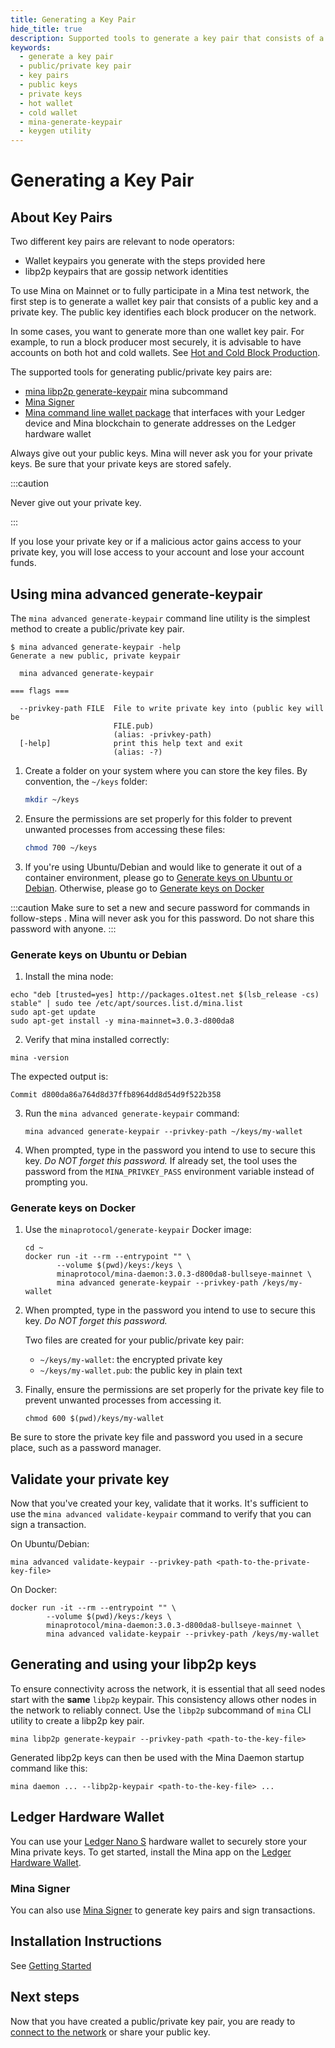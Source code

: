 ```yaml
---
title: Generating a Key Pair
hide_title: true
description: Supported tools to generate a key pair that consists of a public key and a private key.
keywords:
  - generate a key pair
  - public/private key pair
  - key pairs
  - public keys
  - private keys
  - hot wallet
  - cold wallet
  - mina-generate-keypair
  - keygen utility
---
```


# Generating a Key Pair

## About Key Pairs

Two different key pairs are relevant to node operators:

- Wallet keypairs you generate with the steps provided here
- libp2p keypairs that are gossip network identities

To use Mina on Mainnet or to fully participate in a Mina test network, the first step is to generate a wallet key pair that consists of a public key and a private key. The public key identifies each block producer on the network.

In some cases, you want to generate more than one wallet key pair. For example, to run a block producer most securely, it is advisable to have accounts on both hot and cold wallets. See [Hot and Cold Block Production](/node-operators/block-producer-node/hot-cold-block-production).

The supported tools for generating public/private key pairs are:

- [mina libp2p generate-keypair](#generating-and-using-your-libp2p-keys) mina subcommand
- [Mina Signer](/node-operators/mina-signer)
- [Mina command line wallet package](https://github.com/jspada/ledger-app-mina/blob/v1.0.0-beta.2/README.md#command-line-wallet) that interfaces with your Ledger device and Mina blockchain to generate addresses on the Ledger hardware wallet

Always give out your public keys. Mina will never ask you for your private keys. Be sure that your private keys are stored safely.


:::caution

Never give out your private key.

:::

If you lose your private key or if a malicious actor gains access to your private key, you will lose access to your account and lose your account funds.

## Using mina advanced generate-keypair

The `mina advanced generate-keypair` command line utility is the simplest method to create a public/private key pair.


```
$ mina advanced generate-keypair -help
Generate a new public, private keypair

  mina advanced generate-keypair 

=== flags ===

  --privkey-path FILE  File to write private key into (public key will be
                       FILE.pub)
                       (alias: -privkey-path)
  [-help]              print this help text and exit
                       (alias: -?)
```

1. Create a folder on your system where you can store the key files. By convention, the `~/keys` folder:

    ```sh
    mkdir ~/keys
    ```

1. Ensure the permissions are set properly for this folder to prevent unwanted processes from accessing these files:

    ```sh
    chmod 700 ~/keys
    ```

3. If you're using Ubuntu/Debian and would like to generate it out of a container environment, please go to [Generate keys on Ubuntu or Debian](#generate-keys-on-ubuntu-or-debian). Otherwise, please go to [Generate keys on Docker](#generate-keys-on-docker)

:::caution
Make sure to set a new and secure password for commands in follow-steps . Mina will never ask you for this password. Do not share this password with anyone.
:::

### Generate keys on Ubuntu or Debian

1. Install the mina node:
```
echo "deb [trusted=yes] http://packages.o1test.net $(lsb_release -cs) stable" | sudo tee /etc/apt/sources.list.d/mina.list
sudo apt-get update
sudo apt-get install -y mina-mainnet=3.0.3-d800da8
```
2. Verify that mina installed correctly:

```
mina -version
```
The expected output is:
```
Commit d800da86a764d8d37ffb8964dd8d54d9f522b358
```

3. Run the `mina advanced generate-keypair` command:

    ```
    mina advanced generate-keypair --privkey-path ~/keys/my-wallet
    ```

4. When prompted, type in the password you intend to use to secure this key. <em>Do NOT forget this password.</em> If already set, the tool uses the password from the `MINA_PRIVKEY_PASS` environment variable instead of prompting you.

### Generate keys on Docker

1. Use the `minaprotocol/generate-keypair` Docker image:

    ```
    cd ~
    docker run -it --rm --entrypoint "" \
           --volume $(pwd)/keys:/keys \
           minaprotocol/mina-daemon:3.0.3-d800da8-bullseye-mainnet \
           mina advanced generate-keypair --privkey-path /keys/my-wallet
    ```

1. When prompted, type in the password you intend to use to secure this key. <em>Do NOT forget this password.</em>

    Two files are created for your public/private key pair:

    - `~/keys/my-wallet`: the encrypted private key
    - `~/keys/my-wallet.pub`: the public key in plain text

1. Finally, ensure the permissions are set properly for the private key file to prevent unwanted processes from accessing it.

    ```
    chmod 600 $(pwd)/keys/my-wallet
    ```

Be sure to store the private key file and password you used in a secure place, such as a password manager.

## Validate your private key

Now that you've created your key, validate that it works. It's sufficient to use the `mina advanced validate-keypair` command to verify that you can sign a transaction.

On Ubuntu/Debian:

```
mina advanced validate-keypair --privkey-path <path-to-the-private-key-file>
```

On Docker:

```
docker run -it --rm --entrypoint "" \
        --volume $(pwd)/keys:/keys \
        minaprotocol/mina-daemon:3.0.3-d800da8-bullseye-mainnet \
        mina advanced validate-keypair --privkey-path /keys/my-wallet
```

## Generating and using your libp2p keys

To ensure connectivity across the network, it is essential that all seed nodes start with the **same** `libp2p` keypair.
This consistency allows other nodes in the network to reliably connect.
Use the `libp2p` subcommand of `mina` CLI utility to create a libp2p key pair.

```
mina libp2p generate-keypair --privkey-path <path-to-the-key-file>
```

Generated libp2p keys can then be used with the Mina Daemon startup command like this:

```
mina daemon ... --libp2p-keypair <path-to-the-key-file> ...
```

## Ledger Hardware Wallet

You can use your [Ledger Nano S](https://www.ledger.com/) hardware wallet to securely store your Mina private keys. To get started, install the Mina app on the [Ledger Hardware Wallet](/using-mina/ledger-hardware-wallet).

### Mina Signer

You can also use [Mina Signer](/node-operators/mina-signer) to generate key pairs and sign transactions.

## Installation Instructions

See [Getting Started](./block-producer-node/getting-started)

## Next steps

Now that you have created a public/private key pair, you are ready to [connect to the network](./block-producer-node/connecting-to-the-network) or share your public key.
